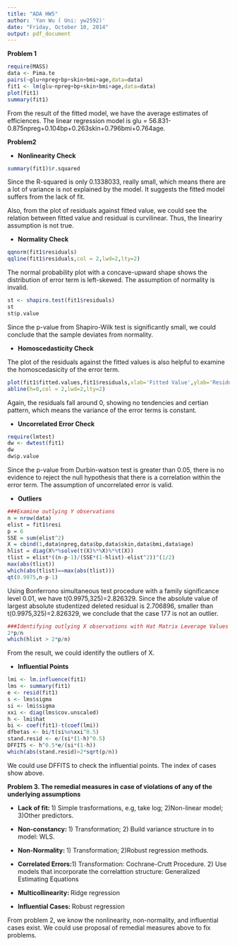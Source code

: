 ```yaml
---
title: "ADA HW5"
author: 'Yan Wu ( Uni: yw2592)'
date: "Friday, October 10, 2014"
output: pdf_document
---
```


**Problem 1**

```r
require(MASS)
data <- Pima.te
pairs(~glu+npreg+bp+skin+bmi+age,data=data)
fit1 <- lm(glu~npreg+bp+skin+bmi+age,data=data)
plot(fit1)
summary(fit1)
```
From the result of the fitted model, we have the average estimates of efficiences. The linear regression model is glu = 56.831-0.875npreg+0.104bp+0.263skin+0.796bmi+0.764age.

**Problem2**

- **Nonlinearity Check**

```r
summary(fit1)$r.squared
```
Since the R-squared is only 0.1338033, really small, which means there are a lot of variance is not explained by the model. It suggests the fitted model suffers from the lack of fit.

Also, from the plot of residuals against fitted value, we could see the relation between fitted value and residual is curvilinear. Thus, the lineariry assumption is not true.

- **Normality Check**
```r
qqnorm(fit1$residuals)
qqline(fit1$residuals,col = 2,lwd=2,lty=2)
```

The normal probability plot with a concave-upward shape shows the distribution of error term is left-skewed. The assumption of normality is invalid.

```r
st <- shapiro.test(fit1$residuals)
st
st$p.value
```
Since the p-value from Shapiro-Wilk test is significantly small, we could conclude that the sample deviates from normality.

- **Homoscedasticity Check**

The plot of the residuals against the fitted values is also helpful to examine the homoscedasicity of the error term.
```r
plot(fit1$fitted.values,fit1$residuals,xlab='Fitted Value',ylab='Residual',main="Resdual Plot against Fitted Value")
abline(h=0,col = 2,lwd=2,lty=2)
```

Again, the residuals fall around 0, showing no tendencies and certian pattern, which means the variance of the error terms is constant.

- **Uncorrelated Error Check**
```r
require(lmtest)
dw <- dwtest(fit1)
dw
dw$p.value
```
Since the p-value from Durbin-watson test is greater than 0.05, there is no evidence to reject the null hypothesis that there is a correlation within the error term. The assumption of uncorrelated error is valid.

- **Outliers**
```r
###Examine outlying Y observations 
n = nrow(data)
elist = fit1$resi
p = 6 
SSE = sum(elist^2)
X = cbind(1,data$npreg,data$bp,data$skin,data$bmi,data$age)
hlist = diag(X%*%solve(t(X)%*%X)%*%t(X))
tlist = elist*((n-p-1)/(SSE*(1-hlist)-elist^2))^(1/2)
max(abs(tlist))
which(abs(tlist)==max(abs(tlist)))
qt(0.9975,n-p-1)
```

Using Bonferrono simultaneous test procedure with a family significance level 0.01, we have t(0.9975,325)=2.826329. Since the absolute value of largest absolute studentized deleted residual is 2.706896, smaller than t(0.9975,325)=2.826329, we conclude that the case 177 is not an outlier.

```r
###Identifying outlying X observations with Hat Matrix Leverage Values
2*p/n
which(hlist > 2*p/n)
```

From the result, we could identify the outliers of X.

- **Influential Points**
```r
lmi <- lm.influence(fit1)
lms <- summary(fit1)
e <- resid(fit1)
s <- lms$sigma
si <- lmi$sigma
xxi <- diag(lms$cov.unscaled)
h <- lmi$hat
bi <- coef(fit1)-t(coef(lmi))
dfbetas <- bi/t(si%o%xxi^0.5)
stand.resid <- e/(si*(1-h)^0.5)
DFFITS <- h^0.5*e/(si*(1-h))
which(abs(stand.resid)>2*sqrt(p/n))
```

We could use DFFITS to check the influential points. The index of cases show above. 

**Problem 3. The remedial measures in case of violations of any of the underlying assumptions**

- **Lack of fit: **1) Simple trasformations, e.g, take log; 2)Non-linear model; 3)Other predictors.

- **Non-constancy: ** 1) Transformation; 2) Build variance structure in to model: WLS.

- **Non-Normality: **1) Transformation; 2)Robust regression methods.

- **Correlated Errors:**1) Transformation: Cochrane-Crutt Procedure. 2) Use models that incorporate the correlattion structure: Generalized Estimating Equations

- **Multicollinearity: **Ridge regression

- **Influential Cases: **Robust regression

From problem 2, we know the nonlinearity, non-normality, and influential cases exist. We could use proposal of remedial measures above to fix problems.
